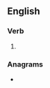 ==English==

===Verb===
{{head|en|present participle}}

# {{present participle of|preambulate|lang=en|nocat=1}}

===Anagrams===
* {{l|en|perambulating}}